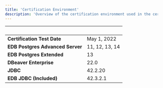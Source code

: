 ```yaml
---
title: 'Certification Environment'
description: 'Overview of the certification environment used in the certification of DBeaver PRO'
---
```


|  &nbsp;    | &nbsp; |
| ----------- | ----------- |
| **Certification Test Date**      | May 1, 2022      |
| **EDB Postgres Advanced Server**      | 11, 12, 13, 14      |
| **EDB Postgres Extended**      | 13       |
| **DBeaver Enterprise**  |  22.0    |
| **JDBC**  |  42.2.20  |
| **EDB JDBC (Included)**  |  42.3.2.1   |
